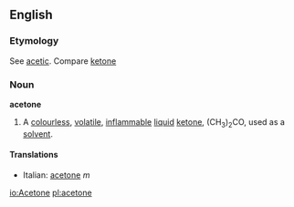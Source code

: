 ==English==

===Etymology===
See [[acetic]].  Compare [[ketone]]

===Noun===
{{wikipedia}}
'''acetone'''

# {{chemistry}} A [[colourless]], [[volatile]], [[inflammable]] [[liquid]] [[ketone]], (CH<sub>3</sub>)<sub>2</sub>CO, used as a [[solvent]].

====Translations====
*Italian: [[acetone]] ''m''

[[io:Acetone]]
[[pl:acetone]]